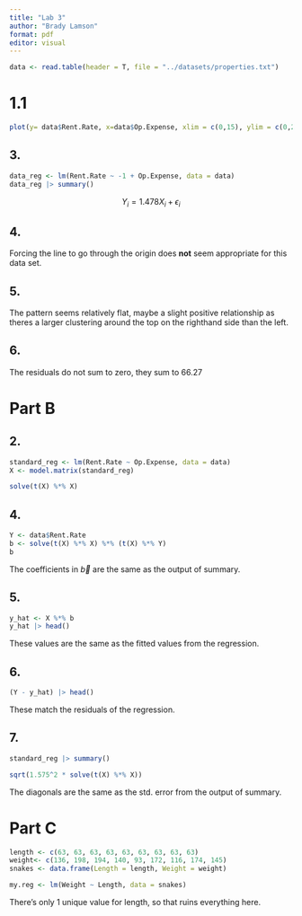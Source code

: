 ```yaml
---
title: "Lab 3"
author: "Brady Lamson"
format: pdf
editor: visual
---
```


```r
data <- read.table(header = T, file = "../datasets/properties.txt")
```


# 1.1

```r
plot(y= data$Rent.Rate, x=data$Op.Expense, xlim = c(0,15), ylim = c(0,20), pch=20)
```


## 3. 

```r
data_reg <- lm(Rent.Rate ~ -1 + Op.Expense, data = data)
data_reg |> summary()
```

$$
Y_i = 1.478X_i + \epsilon_i
$$

## 4. 

Forcing the line to go through the origin does **not** seem appropriate for this data set.

## 5. 

The pattern seems relatively flat, maybe a slight positive relationship as theres a larger clustering around the top on the righthand side than the left.

## 6. 

The residuals do not sum to zero, they sum to 66.27

# Part B

## 2.

```r
standard_reg <- lm(Rent.Rate ~ Op.Expense, data = data)
X <- model.matrix(standard_reg)

solve(t(X) %*% X)
```

## 4.

```r
Y <- data$Rent.Rate
b <- solve(t(X) %*% X) %*% (t(X) %*% Y)
b
```

The coefficients in $\vec{b}$ are the same as the output of summary.

## 5.

```r
y_hat <- X %*% b
y_hat |> head()
```

These values are the same as the fitted values from the regression.

## 6.

```r
(Y - y_hat) |> head()
```

These match the residuals of the regression.

## 7. 

```r
standard_reg |> summary()
```

```r
sqrt(1.575^2 * solve(t(X) %*% X))
```

The diagonals are the same as the std. error from the output of summary.

# Part C

```r
length <- c(63, 63, 63, 63, 63, 63, 63, 63, 63)
weight<- c(136, 198, 194, 140, 93, 172, 116, 174, 145)
snakes <- data.frame(Length = length, Weight = weight)

my.reg <- lm(Weight ~ Length, data = snakes)
```

There's only 1 unique value for length, so that ruins everything here. 

